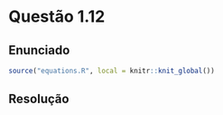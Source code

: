 <!-- Criado por Djonathan Quadras -->

# Questão 1.12 {-}

## Enunciado {-}

```r
source("equations.R", local = knitr::knit_global())
```




## Resolução {-}